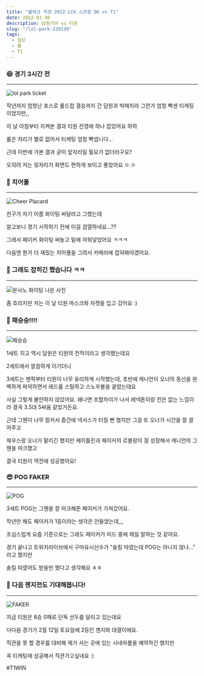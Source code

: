 ```yaml
---
title: "롤파크 직관 2022 LCK 스프링 DK vs T1"
date: 2022-01-30
description: 담원기아 vs 티원
slug: "/lol-park-220130"
tags:
  - 일상
  - 롤
  - T1
---
```


### 😆 경기 3시간 전
***
![lol park ticket](./1.jpg)

작년까지 엄청난 포스로 롤드컵 결승까지 간 담원과 빅매치라 그런가 엄청 빡센 티케팅이었지만,,

이 날 아침부터 지켜본 결과 티원 진영에 하나 잡았어요 하하

롤은 자리가 별로 없어서 티케팅 엄청 빡셉니다...

근데 이번에 가본 결과 굳이 앞자리일 필요가 없더라구요?

오히려 저는 뒷자리가 화면도 편하게 보이고 좋았어요 ㅇ.ㅇ

### 🎉 치어풀
***
![Cheer Placard](./2.jpg)

친구가 자기 이름 화이팅 써달라고 그랬는데

알고보니 경기 시작하기 전에 이걸 검열하네요...??

그래서 페이커 화이팅 써놓고 밑에 끼워넣었어요 ㅋㅋㅋ

다음엔 뭔가 더 재밌는 치어풀을 그려서 카메라에 잡혀봐야겠어요.

### 🎯 그래도 잡히긴 했습니다 ㅋㅋ
***
![문사노 화이팅 나온 사진](./3.jpeg)

좀 흐리지만 저는 이 날 티원 마스크와 자켓을 입고 갔어요 :)

### 🙌 패승승!!!!
***
![패승승](./4.jpg)

1세트 지고 역시 담원은 티원의 천적이라고 생각했는데요

2세트에서 깔끔하게 이기더니

3세트는 벤픽부터 티원이 너무 유리하게 시작했는데, 초반에 캐니언이 오너의 동선을 완벽하게 파악하면서 레드를 스틸하고 스노우볼을 굴렸는데요

사실 그렇게 불안하지 않았어요. 왜나면 조합차이가 나서 레넥톤이랑 진은 없는 느낌이라 결국 3.5대 5싸움 같았거든요.

근데 그웬이 너무 잘커서 중간에 넥서스가 터질 뻔 했지만 그걸 또 오너가 시간을 잘 끌어주고

제우스랑 오너가 말리긴 했지만 케이틀린과 페이커의 르블랑이 잘 성장해서 캐니언의 그웬을 마크했고

결국 티원이 역전에 성공했어요!

### 😎 POG FAKER
***
![POG](./5.jpg)

3세트 POG는 그웬을 잘 마크해준 페이커가 가져갔어요.

작년만 해도 페이커가 1등이라는 생각은 안들었는데,,,

조심스럽게 요즘 기준으로는 그래도 페이커가 미드 중에 제일 잘하는 것 같아요.

경기 끝나고 트위치라이브에서 구마유시선수가 "솔킬 따였는데 POG는 아니지 않나..." 라고 했지만

솔킬 따였어도 받을만 했다고 생각해요 ㅎㅎ

### 🥲 다음 젠지전도 기대해봅니다!
***
![FAKER](./6.jpg)

지금 티원은 6승 0패로 단독 선두를 달리고 있는데요

다다음 경기가 2월 12일 토요일에 2등인 젠지와 대결이에요.

직관을 못 할 경우를 대비해 제가 사는 곳에 있는 시네마룸을 예약하긴 했지만

꼭 티케팅에 성공해서 직관가고싶네요 :)

\#T1WIN
